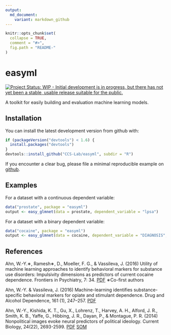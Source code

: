 ```yaml
---
output:
  md_document:
    variant: markdown_github
---
```


<!-- README.md is generated from README.Rmd. Please edit that file -->

```r
knitr::opts_chunk$set(
  collapse = TRUE,
  comment = "#>",
  fig.path = "README-"
)
```

# easyml

[![Project Status: WIP - Initial development is in progress, but there has not yet been a stable, usable release suitable for the public.](http://www.repostatus.org/badges/latest/wip.svg)](http://www.repostatus.org/#wip)

A toolkit for easily building and evaluation machine learning models.

## Installation

You can install the latest development version from github with:

```R
if (packageVersion("devtools") < 1.6) {
  install.packages("devtools")
}
devtools::install_github("CCS-Lab/easyml", subdir = "R")
```

If you encounter a clear bug, please file a minimal reproducible example on [github](https://github.com/CCS-Lab/easyml/issues).

## Examples

For a dataset with a continuous dependent variable:

```R
data("prostate", package = "easyml")
output <- easy_glmnet(data = prostate, dependent_variable = "lpsa")
```

For a dataset with a binary dependent variable:

```R
data("cocaine", package = "easyml")
output <- easy_glmnet(data = cocaine, dependent_variable = "DIAGNOSIS", family = "binomial")
```

## References
Ahn, W.-Y.∗, Ramesh∗, D., Moeller, F. G., & Vassileva, J. (2016) Utility of machine learning approaches to identify behavioral markers for substance use disorders: Impulsivity dimensions as predictors of current cocaine dependence. Frontiers in Psychiatry, 7: 34. [PDF](https://u.osu.edu/ccsl/files/2015/08/Ahn2016_Frontiers-26g6nye.pdf) ∗Co-first authors

 
Ahn, W.-Y. & Vassileva, J. (2016) Machine-learning identifies substance-specific behavioral markers for opiate and stimulant dependence. Drug and Alcohol Dependence, 161 (1), 247–257. [PDF](https://u.osu.edu/ccsl/files/2016/02/Ahn2016_DAD-oftlf3.pdf)

 
Ahn, W.-Y., Kishida, K. T., Gu, X., Lohrenz, T., Harvey, A. H., Alford, J. R., Smith, K. B., Yaffe, G., Hibbing, J. R., Dayan, P., & Montague, P. R. (2014) Nonpolitical images evoke neural predictors of political ideology. Current Biology, 24(22), 2693-2599. [PDF](https://u.osu.edu/ccsl/files/2015/11/Ahn2014_CB-1l5475k.pdf) [SOM](https://u.osu.edu/ccsl/files/2015/11/Ahn2014_CB_SOM-1xag1ph.pdf)
